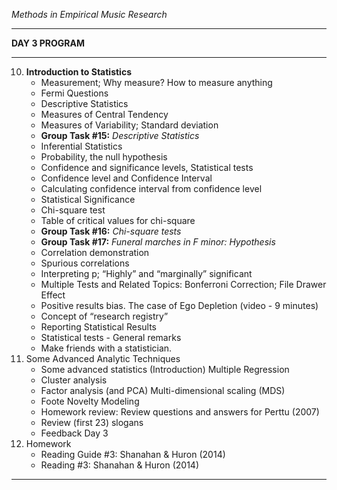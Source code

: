 

*Methods in Empirical Music Research*

------------------------------------------------------------------------

**DAY 3 PROGRAM**

------------------------------------------------------------------------

10. **Introduction to Statistics**
    -   Measurement; Why measure? How to measure anything
    -   Fermi Questions
    -   Descriptive Statistics
    -   Measures of Central Tendency
    -   Measures of Variability; Standard deviation
    -   **Group Task #15:** *Descriptive Statistics*
    -   Inferential Statistics
    -   Probability, the null hypothesis
    -   Confidence and significance levels, Statistical tests
    -   Confidence level and Confidence Interval
    -   Calculating confidence interval from confidence level
    -   Statistical Significance
    -   Chi-square test
    -   Table of critical values for chi-square
    -   **Group Task #16:** *Chi-square tests*
    -   **Group Task #17:** *Funeral marches in F minor: Hypothesis*
    -   Correlation demonstration
    -   Spurious correlations
    -   Interpreting p; "Highly" and "marginally" significant
    -   Multiple Tests and Related Topics: Bonferroni Correction; File
        Drawer Effect
    -   Positive results bias. The case of Ego Depletion (video - 9
        minutes)
    -   Concept of "research registry"
    -   Reporting Statistical Results
    -   Statistical tests - General remarks
    -   Make friends with a statistician.
11. Some Advanced Analytic Techniques
    -   Some advanced statistics (Introduction) Multiple Regression
    -   Cluster analysis
    -   Factor analysis (and PCA) Multi-dimensional scaling (MDS)
    -   Foote Novelty Modeling
    -   Homework review: Review questions and answers for
        Perttu (2007)
    -   Review (first 23) slogans
    -   Feedback Day 3
12. Homework
    -   Reading Guide #3: Shanahan & Huron (2014)
    -   Reading #3: Shanahan & Huron (2014)

------------------------------------------------------------------------
